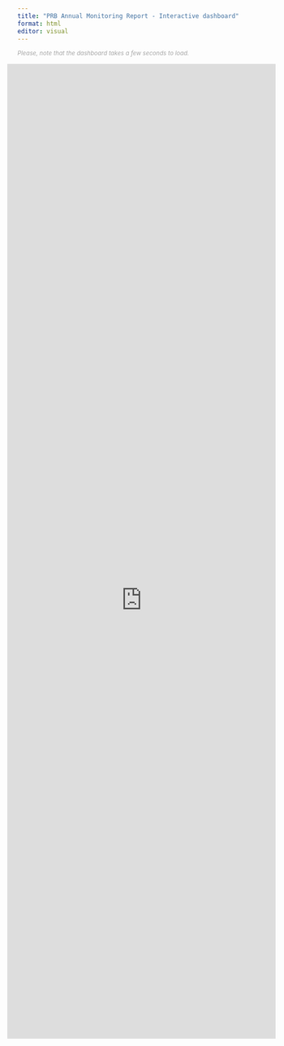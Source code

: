 ```yaml
---
title: "PRB Annual Monitoring Report - Interactive dashboard"
format: html
editor: visual
---
```


<style type="text/css">
.resp-container {
    position: relative;
    overflow: hidden;
    margin-left: -20px;
    padding-top: 380%;
    width: 105%;
}

.resp-iframe {
    position: absolute;
    top: 0;
    left: 0;
    width: 100%;
    height: 110%;
    border: 0;
}
</style>


<div class="container">

::: {#warning .text-centered-nb}
<small style="color: #A6A6A6">*Please, note that the dashboard takes a few seconds to load.*</small>
:::

<div class="resp-container">

<iframe class="resp-iframe" src="https://app.powerbi.com/view?r=eyJrIjoiZGFkZDA2NWEtMmI4Ny00NmFkLTg2YTctNTA4MTJkOGQ1NWFmIiwidCI6Ijc2ZjMzYzIwLTU5NzktNDQwOC1hZGY3LThiM2M0YmU5NWU1MiIsImMiOjl9" frameborder="0" allowFullScreen="true"></iframe>

</div><!-- closes iframe container -->

</div><!-- closes container fluid-->

<script type="text/javascript">
setTimeout(()=>{

const mywarning = document.getElementById('warning');
mywarning.style.display = 'none';

}, 8000);

</script>